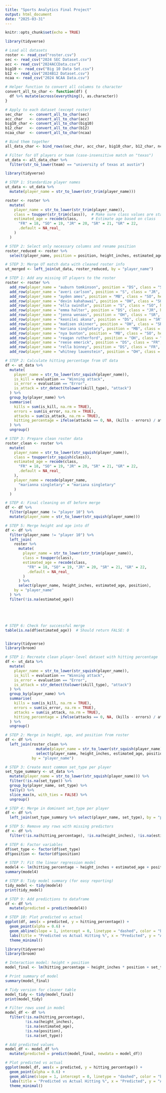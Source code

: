 ```yaml
---
title: "Sports Analytics Final Project"
output: html_document
date: "2025-03-31"
---
```


```r
knitr::opts_chunk$set(echo = TRUE)
```

```r
library(tidyverse)

# Load all datasets
roster <- read_csv("roster.csv")
sec <- read_csv("2024 SEC Dataset.csv")
acc <- read_csv("2024ACCData.csv")
big10 <- read_csv("Big 10 Data Set.csv")
b12 <- read_csv("2024B12 Dataset.csv")
ncaa <- read_csv("2024 NCAA Data.csv")
```

```r
# Helper function to convert all columns to character
convert_all_to_char <- function(df) {
  df %>% mutate(across(everything(), as.character))
}

# Apply to each dataset (except roster)
sec_char   <- convert_all_to_char(sec)
acc_char   <- convert_all_to_char(acc)
big10_char <- convert_all_to_char(big10)
b12_char   <- convert_all_to_char(b12)
ncaa_char  <- convert_all_to_char(ncaa)

# Bind them together
all_data_char <- bind_rows(sec_char, acc_char, big10_char, b12_char, ncaa_char)

# Filter for UT players or team (case-insensitive match on "texas")
ut_data <- all_data_char %>%
  filter(str_to_lower(team) == "university of texas at austin")
```

```r
library(tidyverse)

# STEP 1: Standardize player names
ut_data <- ut_data %>%
  mutate(player_name = str_to_lower(str_trim(player_name)))

roster <- roster %>%
  mutate(
    player_name = str_to_lower(str_trim(player_name)),
    class = toupper(str_trim(class)),  # Make sure class values are standardized
    estimated_age = recode(class,      # Estimate age based on class
      "FR" = 18, "SO" = 19, "JR" = 20, "SR" = 21, "GR" = 22,
      .default = NA_real_
    )
  )

# STEP 2: Select only necessary columns and rename position
roster_reduced <- roster %>%
  select(player_name, position = position, height_inches, estimated_age)

# STEP 3: Merge UT match data with cleaned roster info
ut_merged <- left_join(ut_data, roster_reduced, by = "player_name")

```

```r
# STEP 1: Add any missing UT players to the roster
roster <- roster %>%
  add_row(player_name = "auburn tomkinson", position = "DS", class = "SO", height_inches = 66) %>%
  add_row(player_name = "averi carlson", position = "S", class = "JR", height_inches = 71) %>%
  add_row(player_name = "ayden ames", position = "MB", class = "SO", height_inches = 76) %>%
  add_row(player_name = "devin kahahawai", position = "OH", class = "SO", height_inches = 74) %>%
  add_row(player_name = "ella swindle", position = "S", class = "SO", height_inches = 73) %>%
  add_row(player_name = "emma halter", position = "DS", class = "JR", height_inches = 67) %>%
  add_row(player_name = "jenna wenaas", position = "OH", class = "SR", height_inches = 72) %>%
  add_row(player_name = "keonilei akana", position = "DS", class = "SR", height_inches = 68) %>%
  add_row(player_name = "madisen skinner", position = "OH", class = "SR", height_inches = 73) %>%
  add_row(player_name = "mariana singletary", position = "MB", class = "SO", height_inches = 75) %>%
  add_row(player_name = "nya bunton", position = "MB", class = "SO", height_inches = 76) %>%
  add_row(player_name = "reagan rutherford", position = "OH", class = "SR", height_inches = 74) %>%
  add_row(player_name = "reese emerick", position = "DS", class = "FR", height_inches = 65) %>%
  add_row(player_name = "rella binney", position = "DS", class = "FR", height_inches = 64) %>%
  add_row(player_name = "whitney lauenstein", position = "OH", class = "JR", height_inches = 75)

# STEP 2: Calculate hitting percentage from UT data
df <- ut_data %>%
  mutate(
    player_name = str_to_lower(str_squish(player_name)),
    is_kill = evaluation == "Winning attack",
    is_error = evaluation == "Error",
    is_attack = str_detect(tolower(skill_type), "attack")
  ) %>%
  group_by(player_name) %>%
  summarise(
    kills = sum(is_kill, na.rm = TRUE),
    errors = sum(is_error, na.rm = TRUE),
    attacks = sum(is_attack, na.rm = TRUE),
    hitting_percentage = ifelse(attacks == 0, NA, (kills - errors) / attacks)
  ) %>%
  ungroup()

# STEP 3: Prepare clean roster data
roster_clean <- roster %>%
  mutate(
    player_name = str_to_lower(str_squish(player_name)),
    class = toupper(str_squish(class)),
    estimated_age = recode(class,
      "FR" = 18, "SO" = 19, "JR" = 20, "SR" = 21, "GR" = 22,
      .default = NA_real_
    ),
    player_name = recode(player_name,
      "marianna singletary" = "mariana singletary"
    )
  )

# STEP 4: Final cleaning on df before merge
df <- df %>%
  filter(player_name != "player 10") %>%
  mutate(player_name = str_to_lower(str_squish(player_name)))

# STEP 5: Merge height and age into df
df <- df %>%
  filter(player_name != "player 10") %>%
  left_join(
    roster %>%
      mutate(
        player_name = str_to_lower(str_trim(player_name)),
        class = toupper(class),
        estimated_age = recode(class,
          "FR" = 18, "SO" = 19, "JR" = 20, "SR" = 21, "GR" = 22,
          .default = NA_real_
        )
      ) %>%
      select(player_name, height_inches, estimated_age, position),
    by = "player_name"
  ) %>%
  filter(!is.na(estimated_age))





# STEP 6: Check for successful merge
table(is.na(df$estimated_age))  # Should return FALSE: 0



```

```r
library(tidyverse)
library(broom)

# STEP 1: Recreate clean player-level dataset with hitting percentage
df <- ut_data %>%
  mutate(
    player_name = str_to_lower(str_squish(player_name)),
    is_kill = evaluation == "Winning attack",
    is_error = evaluation == "Error",
    is_attack = str_detect(tolower(skill_type), "attack")
  ) %>%
  group_by(player_name) %>%
  summarise(
    kills = sum(is_kill, na.rm = TRUE),
    errors = sum(is_error, na.rm = TRUE),
    attacks = sum(is_attack, na.rm = TRUE),
    hitting_percentage = ifelse(attacks == 0, NA, (kills - errors) / attacks)
  ) %>%
  ungroup()

# STEP 2: Merge in height, age, and position from roster
df <- df %>%
  left_join(roster_clean %>%
              mutate(player_name = str_to_lower(str_squish(player_name))) %>%
              select(player_name, height_inches, estimated_age, position),
            by = "player_name")

# STEP 3: Create most common set_type per player
set_type_summary <- ut_data %>%
  mutate(player_name = str_to_lower(str_squish(player_name))) %>%
  filter(!is.na(set_type)) %>%
  group_by(player_name, set_type) %>%
  tally() %>%
  slice_max(n, with_ties = FALSE) %>%
  ungroup()

# STEP 4: Merge in dominant set_type per player
df <- df %>%
  left_join(set_type_summary %>% select(player_name, set_type), by = "player_name")

# STEP 5: Remove any rows with missing predictors
df <- df %>%
  filter(!is.na(hitting_percentage), !is.na(height_inches), !is.na(estimated_age), !is.na(position), !is.na(set_type))

# STEP 6: Factor variables
df$set_type <- factor(df$set_type)
df$position <- factor(df$position)

# STEP 7: Fit the linear regression model
model4 <- lm(hitting_percentage ~ height_inches + estimated_age + position + set_type, data = df)
summary(model4)

# STEP 8: Tidy model summary (for easy reporting)
tidy_model <- tidy(model4)
print(tidy_model)

# STEP 9: Add predictions to dataframe
df <- df %>%
  mutate(predicted = predict(model4))

# STEP 10: Plot predicted vs actual
ggplot(df, aes(x = predicted, y = hitting_percentage)) +
  geom_point(alpha = 0.6) +
  geom_abline(slope = 1, intercept = 0, linetype = "dashed", color = "blue") +
  labs(title = "Predicted vs Actual Hitting %", x = "Predicted", y = "Actual") +
  theme_minimal()

```
```r
library(tidyverse)
library(broom)

# Interaction model: height × position
model_final <- lm(hitting_percentage ~ height_inches * position + set_type, data = df)

# Print summary of model
summary(model_final)

# Tidy version for cleaner table
model_tidy <- tidy(model_final)
print(model_tidy)

# Filter rows used in model
model_df <- df %>%
  filter(!is.na(hitting_percentage),
         !is.na(height_inches),
         !is.na(estimated_age),
         !is.na(position),
         !is.na(set_type))

# Add predicted values
model_df <- model_df %>%
  mutate(predicted = predict(model_final, newdata = model_df))

# Plot predicted vs actual
ggplot(model_df, aes(x = predicted, y = hitting_percentage)) +
  geom_point(alpha = 0.6) +
  geom_abline(slope = 1, intercept = 0, linetype = "dashed", color = "blue") +
  labs(title = "Predicted vs Actual Hitting %", x = "Predicted", y = "Actual") +
  theme_minimal()

```